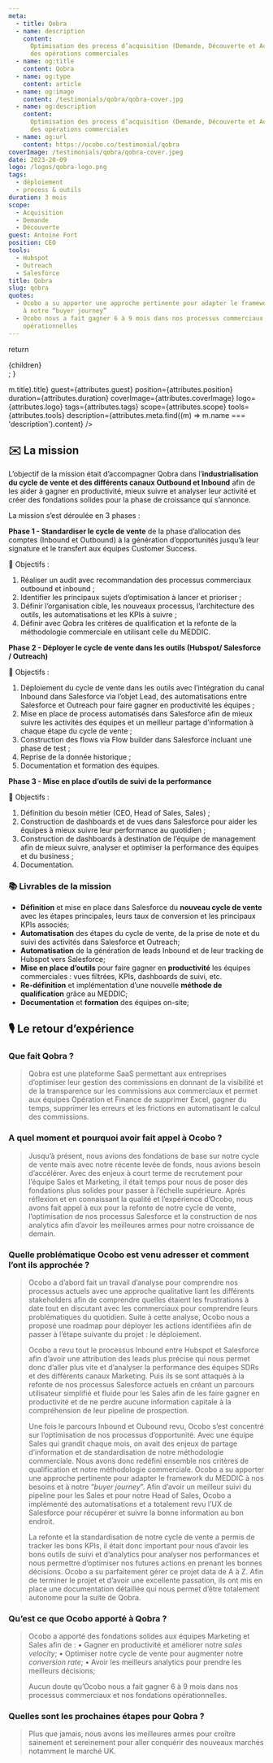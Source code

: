```yaml
---
meta:
  - title: Qobra
  - name: description
    content:
      Optimisation des process d’acquisition (Demande, Découverte et Acquisition) et des fondations
      des opérations commerciales
  - name: og:title
    content: Qobra
  - name: og:type
    content: article
  - name: og:image
    content: /testimonials/qobra/qobra-cover.jpg
  - name: og:description
    content:
      Optimisation des process d’acquisition (Demande, Découverte et Acquisition) et des fondations
      des opérations commerciales
  - name: og:url
    content: https://ocobo.co/testimonial/qobra
coverImage: /testimonials/qobra/qobra-cover.jpeg
date: 2023-20-09
logo: /logos/qobra-logo.png
tags:
  - déploiement
  - process & outils
duration: 3 mois
scope:
  - Acquisition
  - Demande
  - Découverte
guest: Antoine Fort
position: CEO
tools:
  - Hubspot
  - Outreach
  - Salesforce
title: Qobra
slug: qobra
quotes:
  - Ocobo a su apporter une approche pertinente pour adapter le framework du MEDDIC à nos besoins et
    à notre “buyer journey”
  - Ocobo nous a fait gagner 6 à 9 mois dans nos processus commerciaux et nos fondations
    opérationnelles
---
```



  return <div className="grid-cols-12 gap-4 desktop:grid">{children}</div>;
}

<div className="col-span-12">
  <TestimonialHeader
    title={attributes.meta.find((m) => m.title).title}
    guest={attributes.guest}
    position={attributes.position}
    duration={attributes.duration}
    coverImage={attributes.coverImage}
    logo={attributes.logo}
    tags={attributes.tags}
    scope={attributes.scope}
    tools={attributes.tools}
    description={attributes.meta.find((m) => m.name === 'description').content}
  />
</div>

<div className="prose col-span-6">

## ✉️ La mission

L’objectif de la mission était d’accompagner Qobra dans l’**industrialisation du cycle de vente et
des différents canaux Outbound et Inbound** afin de les aider à gagner en productivité, mieux suivre
et analyser leur activité et créer des fondations solides pour la phase de croissance qui s’annonce.

La mission s’est déroulée en 3 phases :

**Phase 1 - Standardiser le cycle de vente** de la phase d’allocation des comptes (Inbound et
Outbound) à la génération d’opportunités jusqu’à leur signature et le transfert aux équipes Customer
Success.

<div className="relief">

🎯 Objectifs :

1. Réaliser un audit avec recommandation des processus commerciaux outbound et inbound ;
2. Identifier les principaux sujets d’optimisation à lancer et prioriser ;
3. Définir l’organisation cible, les nouveaux processus, l’architecture des outils, les
   automatisations et les KPIs à suivre ;
4. Définir avec Qobra les critères de qualification et la refonte de la méthodologie commerciale en
   utilisant celle du MEDDIC.

</div>

**Phase 2 - Déployer le cycle de vente dans les outils (Hubspot/ Salesforce / Outreach)**

<div className="relief">

🎯 Objectifs :

1. Déploiement du cycle de vente dans les outils avec l’intégration du canal Inbound dans Salesforce
   via l’objet Lead, des automatisations entre Salesforce et Outreach pour faire gagner en
   productivité les équipes ;
2. Mise en place de process automatisés dans Salesforce afin de mieux suivre les activités des
   équipes et un meilleur partage d’information à chaque étape du cycle de vente ;
3. Construction des flows via Flow builder dans Salesforce incluant une phase de test ;
4. Reprise de la donnée historique ;
5. Documentation et formation des équipes.

</div>

**Phase 3 - Mise en place d’outils de suivi de la performance**

<div className="relief">

🎯 Objectifs :

1. Définition du besoin métier (CEO, Head of Sales, Sales) ;
2. Construction de dashboards et de vues dans Salesforce pour aider les équipes à mieux suivre leur
   performance au quotidien ;
3. Construction de dashboards à destination de l’équipe de management afin de mieux suivre, analyser
   et optimiser la performance des équipes et du business ;
4. Documentation.

</div>

 <Callout>

### 📚 Livrables de la mission

- **Définition** et mise en place dans Salesforce du **nouveau cycle de vente** avec les étapes
  principales, leurs taux de conversion et les principaux KPIs associés;
- **Automatisation** des étapes du cycle de vente, de la prise de note et du suivi des activités
  dans Salesforce et Outreach;
- **Automatisation** de la génération de leads Inbound et de leur tracking de Hubspot vers
  Salesforce;
- **Mise en place d’outils** pour faire gagner en **productivité** les équipes commerciales : vues
  filtrées, KPIs, dashboards de suivi, etc.
- **Re-définition** et implémentation d’une nouvelle **méthode de qualification** grâce au MEDDIC;
- **Documentation** et **formation** des équipes on-site;

</Callout>

</div>

<div className="col-span-1" />
<div className="prose col-span-5">

## 🎙️ Le retour d’expérience

### Que fait Qobra ?

> Qobra est une plateforme SaaS permettant aux entreprises d’optimiser leur gestion des commissions
> en donnant de la visibilité et de la transparence sur les commissions aux commerciaux et permet
> aux équipes Opération et Finance de supprimer Excel, gagner du temps, supprimer les erreurs et les
> frictions en automatisant le calcul des commissions.

### A quel moment et pourquoi avoir fait appel à Ocobo ?

> Jusqu’à présent, nous avions des fondations de base sur notre cycle de vente mais avec notre
> récente levée de fonds, nous avions besoin d’accélérer. Avec des enjeux à court terme de
> recrutement pour l’équipe Sales et Marketing, il était temps pour nous de poser des fondations
> plus solides pour passer à l’échelle supérieure. Après réflexion et en connaissant la qualité et
> l’expérience d’Ocobo, nous avons fait appel à eux pour la refonte de notre cycle de vente,
> l’optimisation de nos processus Salesforce et la construction de nos analytics afin d’avoir les
> meilleures armes pour notre croissance de demain.

### Quelle problématique Ocobo est venu adresser et comment l’ont ils approchée ?

> Ocobo a d’abord fait un travail d’analyse pour comprendre nos processus actuels avec une approche
> qualitative liant les différents stakeholders afin de comprendre quelles étaient les frustrations
> à date tout en discutant avec les commerciaux pour comprendre leurs problématiques du quotidien.
> Suite à cette analyse, Ocobo nous a proposé une roadmap pour déployer les actions identifiées afin
> de passer à l’étape suivante du projet : le déploiement.
>
> Ocobo a revu tout le processus Inbound entre Hubspot et Salesforce afin d’avoir une attribution
> des leads plus précise qui nous permet donc d’aller plus vite et d’analyser la performance des
> équipes SDRs et des différents canaux Marketing. Puis ils se sont attaqués à la refonte de nos
> processus Salesforce actuels en créant un parcours utilisateur simplifié et fluide pour les Sales
> afin de les faire gagner en productivité et de ne perdre aucune information capitale à la
> compréhension de leur pipeline de prospection.
>
> Une fois le parcours Inbound et Oubound revu, Ocobo s’est concentré sur l’optimisation de nos
> processus d’opportunité. Avec une équipe Sales qui grandit chaque mois, on avait des enjeux de
> partage d’information et de standardisation de notre méthodologie commerciale. Nous avons donc
> redéfini ensemble nos critères de qualification et notre méthodologie commerciale. Ocobo a su
> apporter une approche pertinente pour adapter le framework du MEDDIC à nos besoins et à notre
> “_buyer journey_”. Afin d’avoir un meilleur suivi du pipeline pour les Sales et pour notre Head of
> Sales, Ocobo a implémenté des automatisations et a totalement revu l’UX de Salesforce pour
> récupérer et suivre la bonne information au bon endroit.
>
> La refonte et la standardisation de notre cycle de vente a permis de tracker les bons KPIs, il
> était donc important pour nous d’avoir les bons outils de suivi et d’analytics pour analyser nos
> performances et nous permettre d’optimiser nos futures actions en prenant les bonnes décisions.
> Ocobo a su parfaitement gérer ce projet data de A à Z. Afin de terminer le projet et d’avoir une
> excellente passation, ils ont mis en place une documentation détaillée qui nous permet d’être
> totalement autonome pour la suite de Qobra.

### Qu’est ce que Ocobo apporté à Qobra ?

> Ocobo a apporté des fondations solides aux équipes Marketing et Sales afin de : • Gagner en
> productivité et améliorer notre _sales velocity_; • Optimiser notre cycle de vente pour augmenter
> notre _conversion rate_; • Avoir les meilleurs analytics pour prendre les meilleurs décisions;
>
> Aucun doute qu’Ocobo nous a fait gagner 6 à 9 mois dans nos processus commerciaux et nos
> fondations opérationnelles.

### Quelles sont les prochaines étapes pour Qobra ?

> Plus que jamais, nous avons les meilleures armes pour croître sainement et sereinement pour aller
> conquérir des nouveaux marchés notamment le marché UK.

</div>
